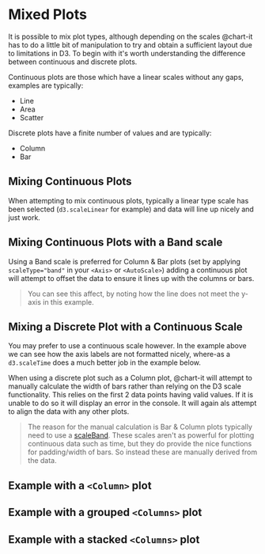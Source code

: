 
<Meta title="XYCharts/MixedPlots" />

# Mixed Plots

It is possible to mix plot types, although depending on the scales @chart-it has to do a little bit of manipulation to try and obtain a sufficient layout due to limitations in D3. To begin with it's worth understanding the difference between continuous and discrete plots.

Continuous plots are those which have a linear scales without any gaps, examples are typically:

-   Line
-   Area
-   Scatter

Discrete plots have a finite number of values and are typically:

-   Column
-   Bar

## Mixing Continuous Plots

When attempting to mix continuous plots, typically a linear type scale has been selected (`d3.scaleLinear` for example) and data will line up nicely and just work.

<Canvas>
    <Story id="xycharts-mixedplots--mixed-line-area-scatter" />
</Canvas>

## Mixing Continuous Plots with a Band scale

Using a Band scale is preferred for Column & Bar plots (set by applying `scaleType="band"` in your `<Axis>` or `<AutoScale>`) adding a continuous plot will attempt to offset the data to ensure it lines up with the columns or bars.

> You can see this affect, by noting how the line does not meet the y-axis in this example.

<Canvas>
    <Story id="xycharts-mixedplots--mixed-scale-band" />
</Canvas>

## Mixing a Discrete Plot with a Continuous Scale

You may prefer to use a continuous scale however. In the example above we can see how the axis labels are not formatted nicely, where-as a `d3.scaleTime` does a much better job in the example below.

When using a discrete plot such as a Column plot, @chart-it will attempt to manually calculate the width of bars rather than relying on the D3 scale functionality. This relies on the first 2 data points having valid values. If it is unable to do so it will display an error in the console. It will again als attempt to align the data with any other plots.

> The reason for the manual calculation is Bar & Column plots typically need to use a [scaleBand](https://github.com/d3/d3-scale#band-scales). These scales aren't as powerful for plotting continuous data such as time, but they do provide the nice functions for padding/width of bars. So instead these are manually derived from the data.

## Example with a `<Column>` plot

<Canvas>
    <Story id="xycharts-mixedplots--mixed-column-plots" />
</Canvas>

## Example with a grouped `<Columns>` plot

<Canvas>
    <Story id="xycharts-mixedplots--mixed-grouped-column-plots" />
</Canvas>

## Example with a stacked `<Columns>` plot

<Canvas>
    <Story id="xycharts-mixedplots--mixed-stacked-column-plots" />
</Canvas>
